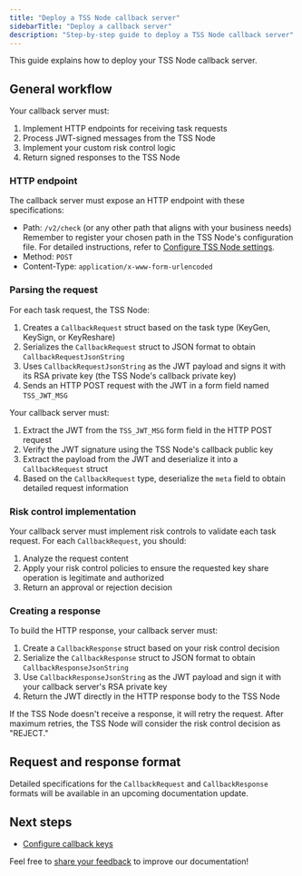 ```yaml
---
title: "Deploy a TSS Node callback server"
sidebarTitle: "Deploy a callback server"
description: "Step-by-step guide to deploy a TSS Node callback server"
---
```


This guide explains how to deploy your TSS Node callback server.

## General workflow

Your callback server must:
1. Implement HTTP endpoints for receiving task requests
2. Process JWT-signed messages from the TSS Node
3. Implement your custom risk control logic
4. Return signed responses to the TSS Node

### HTTP endpoint

The callback server must expose an HTTP endpoint with these specifications:
- Path: `/v2/check` (or any other path that aligns with your business needs)
  <Note>Remember to register your chosen path in the TSS Node's configuration file. For detailed instructions, refer to [Configure TSS Node settings](/v2/guides/mpc-wallets/server-co-signer/callback-server-configure#configure-tss-node-settings).</Note>
- Method: `POST`
- Content-Type: `application/x-www-form-urlencoded`

### Parsing the request

For each task request, the TSS Node:
1. Creates a `CallbackRequest` struct based on the task type (KeyGen, KeySign, or KeyReshare)
2. Serializes the `CallbackRequest` struct to JSON format to obtain `CallbackRequestJsonString`
3. Uses `CallbackRequestJsonString` as the JWT payload and signs it with its RSA private key (the TSS Node's callback private key)
4. Sends an HTTP POST request with the JWT in a form field named `TSS_JWT_MSG`

Your callback server must:
1. Extract the JWT from the `TSS_JWT_MSG` form field in the HTTP POST request
2. Verify the JWT signature using the TSS Node's callback public key
3. Extract the payload from the JWT and deserialize it into a `CallbackRequest` struct
4. Based on the `CallbackRequest` type, deserialize the `meta` field to obtain detailed request information

### Risk control implementation

Your callback server must implement risk controls to validate each task request. For each `CallbackRequest`, you should:
1. Analyze the request content
3. Apply your risk control policies to ensure the requested key share operation is legitimate and authorized
4. Return an approval or rejection decision

### Creating a response

To build the HTTP response, your callback server must:
1. Create a `CallbackResponse` struct based on your risk control decision
2. Serialize the `CallbackResponse` struct to JSON format to obtain `CallbackResponseJsonString`
3. Use `CallbackResponseJsonString` as the JWT payload and sign it with your callback server's RSA private key
4. Return the JWT directly in the HTTP response body to the TSS Node

<Note>
If the TSS Node doesn't receive a response, it will retry the request. After maximum retries, the TSS Node will consider the risk control decision as "REJECT."
</Note>

## Request and response format

Detailed specifications for the `CallbackRequest` and `CallbackResponse` formats will be available in an upcoming documentation update.


## Next steps

- [Configure callback keys](/v2/guides/mpc-wallets/server-co-signer/callback-server-configure)

<Tip>Feel free to [share your feedback](https://forms.zohopublic.com/cobo/form/DocumentFeedbackForm/formperma/QvLOhxJv1_JMsJ-1dleZ8Itb_7rzN-LtgvsDdxosoVI) to improve our documentation!</Tip>